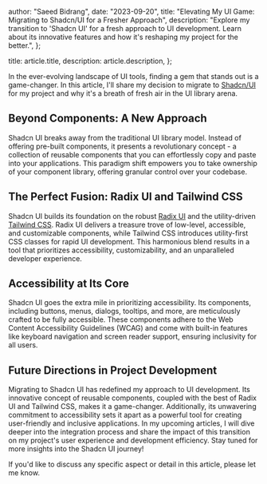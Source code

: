 
  author: "Saeed Bidrang",
  date: "2023-09-20",
  title: "Elevating My UI Game: Migrating to Shadcn/UI for a Fresher Approach",
  description:
    "Explore my transition to 'Shadcn UI' for a fresh approach to UI development. Learn about its innovative features and how it's reshaping my project for the better.",
};

  title: article.title,
  description: article.description,
};


In the ever-evolving landscape of UI tools, finding a gem that stands out is a game-changer. In this article, I'll share my decision to migrate to [Shadcn/UI](https://ui.shadcn.com/) for my project and why it's a breath of fresh air in the UI library arena.

## Beyond Components: A New Approach

Shadcn UI breaks away from the traditional UI library model. Instead of offering pre-built components, it presents a revolutionary concept - a collection of reusable components that you can effortlessly copy and paste into your applications. This paradigm shift empowers you to take ownership of your component library, offering granular control over your codebase.

## The Perfect Fusion: Radix UI and Tailwind CSS

Shadcn UI builds its foundation on the robust [Radix UI](https://www.radix-ui.com/) and the utility-driven [Tailwind CSS](https://tailwindcss.com/). Radix UI delivers a treasure trove of low-level, accessible, and customizable components, while Tailwind CSS introduces utility-first CSS classes for rapid UI development. This harmonious blend results in a tool that prioritizes accessibility, customizability, and an unparalleled developer experience.

## Accessibility at Its Core

Shadcn UI goes the extra mile in prioritizing accessibility. Its components, including buttons, menus, dialogs, tooltips, and more, are meticulously crafted to be fully accessible. These components adhere to the Web Content Accessibility Guidelines (WCAG) and come with built-in features like keyboard navigation and screen reader support, ensuring inclusivity for all users.

## Future Directions in Project Development

Migrating to Shadcn UI has redefined my approach to UI development. Its innovative concept of reusable components, coupled with the best of Radix UI and Tailwind CSS, makes it a game-changer. Additionally, its unwavering commitment to accessibility sets it apart as a powerful tool for creating user-friendly and inclusive applications. In my upcoming articles, I will dive deeper into the integration process and share the impact of this transition on my project's user experience and development efficiency. Stay tuned for more insights into the Shadcn UI journey!

If you'd like to discuss any specific aspect or detail in this article, please let me know.
